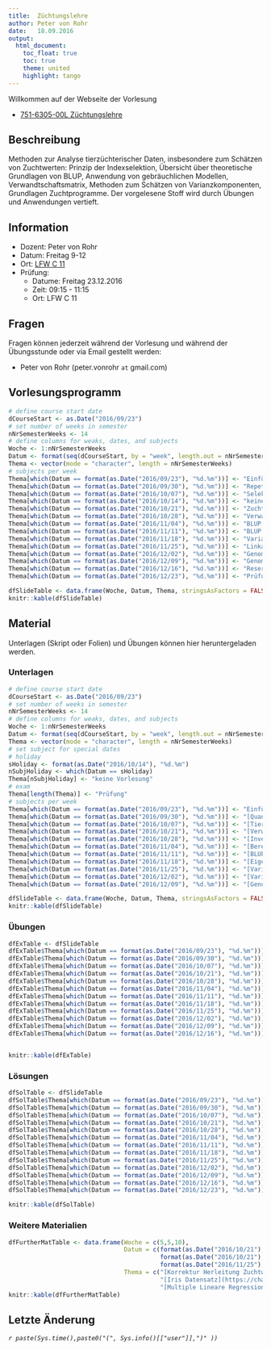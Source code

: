 ```yaml
---
title:  Züchtungslehre
author: Peter von Rohr
date:   18.09.2016
output: 
  html_document:
    toc_float: true
    toc: true
    theme: united
    highlight: tango
---
```


Willkommen auf der Webseite der Vorlesung  

- [751-6305-00L 	Züchtungslehre](http://www.vvz.ethz.ch/Vorlesungsverzeichnis/lerneinheitPre.do?lerneinheitId=109011&semkez=2016W&lang=de)


## Beschreibung
Methoden zur Analyse tierzüchterischer Daten, insbesondere zum Schätzen von Zuchtwerten: Prinzip der Indexselektion, Übersicht über theoretische Grundlagen von BLUP, Anwendung von gebräuchlichen Modellen, Verwandtschaftsmatrix, Methoden zum Schätzen von Varianzkomponenten, Grundlagen Zuchtprogramme. Der vorgelesene Stoff wird durch Übungen und Anwendungen vertieft.


## Information
- Dozent: Peter von Rohr
- Datum: Freitag 9-12
- Ort: [LFW C 11](http://www.mapsearch.ethz.ch/map/map.do?gebaeudeMap=LFW&lang=en)
- Prüfung: 
    + Datume: Freitag 23.12.2016
    + Zeit: 09:15 - 11:15
    + Ort: LFW C 11

## Fragen
Fragen können jederzeit während der Vorlesung und während der Übungsstunde oder via Email gestellt werden: 

- Peter von Rohr (peter.vonrohr `at` gmail.com)

## Vorlesungsprogramm
```r
# define course start date
dCourseStart <- as.Date("2016/09/23")
# set number of weeks in semester
nNrSemesterWeeks <- 14
# define columns for weaks, dates, and subjects
Woche <- 1:nNrSemesterWeeks
Datum <- format(seq(dCourseStart, by = "week", length.out = nNrSemesterWeeks), "%d.%m")
Thema <- vector(mode = "character", length = nNrSemesterWeeks)
# subjects per week
Thema[which(Datum == format(as.Date("2016/09/23"), "%d.%m"))] <- "Einführung, Lineare Algebra, R"
Thema[which(Datum == format(as.Date("2016/09/30"), "%d.%m"))] <- "Repetition Quantitative Genetik"
Thema[which(Datum == format(as.Date("2016/10/07"), "%d.%m"))] <- "Selektionsindex"
Thema[which(Datum == format(as.Date("2016/10/14"), "%d.%m"))] <- "keine Vorlesung"
Thema[which(Datum == format(as.Date("2016/10/21"), "%d.%m"))] <- "Zuchtwertschätzung, Selektionsindex"
Thema[which(Datum == format(as.Date("2016/10/28"), "%d.%m"))] <- "Verwandtschaft und Inzucht"
Thema[which(Datum == format(as.Date("2016/11/04"), "%d.%m"))] <- "BLUP I"
Thema[which(Datum == format(as.Date("2016/11/11"), "%d.%m"))] <- "BLUP II"
Thema[which(Datum == format(as.Date("2016/11/18"), "%d.%m"))] <- "Varianzanalyse, Varianzkomponentenschätzung "
Thema[which(Datum == format(as.Date("2016/11/25"), "%d.%m"))] <- "Linkage disequilibrium"
Thema[which(Datum == format(as.Date("2016/12/02"), "%d.%m"))] <- "Genomische Selektion "
Thema[which(Datum == format(as.Date("2016/12/09"), "%d.%m"))] <- "Genom-weite Assoziationsstudien"
Thema[which(Datum == format(as.Date("2016/12/16"), "%d.%m"))] <- "Reserve, Fragen"
Thema[which(Datum == format(as.Date("2016/12/23"), "%d.%m"))] <- "Prüfung"

dfSlideTable <- data.frame(Woche, Datum, Thema, stringsAsFactors = FALSE)
knitr::kable(dfSlideTable)
```


## Material
Unterlagen (Skript oder Folien) und Übungen können hier heruntergeladen werden. 

### Unterlagen
```r
# define course start date
dCourseStart <- as.Date("2016/09/23")
# set number of weeks in semester
nNrSemesterWeeks <- 14
# define columns for weaks, dates, and subjects
Woche <- 1:nNrSemesterWeeks
Datum <- format(seq(dCourseStart, by = "week", length.out = nNrSemesterWeeks), "%d.%m")
Thema <- vector(mode = "character", length = nNrSemesterWeeks)
# set subject for special dates
# holiday
sHoliday <- format(as.Date("2016/10/14"), "%d.%m")
nSubjHoliday <- which(Datum == sHoliday)
Thema[nSubjHoliday] <- "keine Vorlesung"
# exam
Thema[length(Thema)] <- "Prüfung"
# subjects per week
Thema[which(Datum == format(as.Date("2016/09/23"), "%d.%m"))] <- "Einführung, [Lineare Algebra](https://charlotte-ngs.github.io/LBGHS2016/w1/zl_hs_2016_course_notes_intro_lin_alg.pdf), [Einführung in R](https://charlotte-ngs.github.io/LBGHS2016/w1/zl_hs_2016_course_notes_intro_r.pdf)"
Thema[which(Datum == format(as.Date("2016/09/30"), "%d.%m"))] <- "[Quantitative Genetik](https://charlotte-ngs.github.io/LBGHS2016/w2/zl_hs_2016_w2_course_notes_rep_qg.pdf)"
Thema[which(Datum == format(as.Date("2016/10/07"), "%d.%m"))] <- "[Tierzucht und Selektionsindex](https://charlotte-ngs.github.io/LBGHS2016/w3/zl_hs_2016_w3_course_notes_index.pdf)"
Thema[which(Datum == format(as.Date("2016/10/21"), "%d.%m"))] <- "[Verwandtschaft und Inzucht](https://charlotte-ngs.github.io/LBGHS2016/w5/zl_hs_2016_w5_course_notes_rel_inb.pdf)"
Thema[which(Datum == format(as.Date("2016/10/28"), "%d.%m"))] <- "[Inverse Verwandtschaftsmatrix](https://charlotte-ngs.github.io/LBGHS2016/w6/zl_hs_2016_w6_course_notes_inverse_addrelmat.pdf)"
Thema[which(Datum == format(as.Date("2016/11/04"), "%d.%m"))] <- "[Berechnung der Inzucht](https://charlotte-ngs.github.io/LBGHS2016/w7/zl_hs_2016_w7_cn6_Inbreeding.pdf)"
Thema[which(Datum == format(as.Date("2016/11/11"), "%d.%m"))] <- "[BLUP Zuchtwertschätzung](https://charlotte-ngs.github.io/LBGHS2016/w8/zl_hs_2016_w8_cn7_blup.pdf)"
Thema[which(Datum == format(as.Date("2016/11/18"), "%d.%m"))] <- "[Eigenschaften von BLUP Zuchtwerten](https://charlotte-ngs.github.io/LBGHS2016/w9/zl_hs_2016_w9_cn8_blup_prop.pdf)"
Thema[which(Datum == format(as.Date("2016/11/25"), "%d.%m"))] <- "[Varianzanalyse](https://charlotte-ngs.github.io/LBGHS2016/w10/zl_hs_2016_w10_cn9_varcomp.pdf)"
Thema[which(Datum == format(as.Date("2016/12/02"), "%d.%m"))] <- "[Varianzkomponenten](https://charlotte-ngs.github.io/LBGHS2016/w11/zl_hs_2016_w11_cn10_varcomp2.pdf)"
Thema[which(Datum == format(as.Date("2016/12/09"), "%d.%m"))] <- "[Genomische Selektion](https://charlotte-ngs.github.io/LBGHS2016/w12/zl_hs_2016_w12_cn11_genomsel.pdf)"

dfSlideTable <- data.frame(Woche, Datum, Thema, stringsAsFactors = FALSE)
knitr::kable(dfSlideTable)
```


### Übungen
```r
dfExTable <- dfSlideTable
dfExTable$Thema[which(Datum == format(as.Date("2016/09/23"), "%d.%m"))] <- "keine Übung"
dfExTable$Thema[which(Datum == format(as.Date("2016/09/30"), "%d.%m"))] <- "[Lineare Algebra](https://charlotte-ngs.github.io/LBGHS2016/w2/zl_hs_2016_ex1_w2.pdf)"
dfExTable$Thema[which(Datum == format(as.Date("2016/10/07"), "%d.%m"))] <- "[Gleichungssysteme und Quantitative Genetik](https://charlotte-ngs.github.io/LBGHS2016/w3/zl_hs_2016_w3_ex2.pdf)"
dfExTable$Thema[which(Datum == format(as.Date("2016/10/21"), "%d.%m"))] <- "[Quantitative Genetik](https://charlotte-ngs.github.io/LBGHS2016/w5/zl_hs_2016_w5_ex3.pdf)"
dfExTable$Thema[which(Datum == format(as.Date("2016/10/28"), "%d.%m"))] <- "[Zuchtwertschätzung](https://charlotte-ngs.github.io/LBGHS2016/w6/zl_hs_2016_w6_ex4.pdf)"
dfExTable$Thema[which(Datum == format(as.Date("2016/11/04"), "%d.%m"))] <- "[Verwandtschaftsmatrix](https://charlotte-ngs.github.io/LBGHS2016/w7/zl_hs_2016_w7_ex5.pdf)"
dfExTable$Thema[which(Datum == format(as.Date("2016/11/11"), "%d.%m"))] <- "[Inverse Verwandtschaftsmatrix](https://charlotte-ngs.github.io/LBGHS2016/w8/zl_hs_2016_w8_ex6.pdf)"
dfExTable$Thema[which(Datum == format(as.Date("2016/11/18"), "%d.%m"))] <- "[Inzuchtberechnung](https://charlotte-ngs.github.io/LBGHS2016/w9/zl_hs_2016_w9_ex7.pdf)"
dfExTable$Thema[which(Datum == format(as.Date("2016/11/25"), "%d.%m"))] <- "[Eigenschaften von BLUP Zuchtwerten](https://charlotte-ngs.github.io/LBGHS2016/w10/zl_hs_2016_w10_ex8.pdf)"
dfExTable$Thema[which(Datum == format(as.Date("2016/12/02"), "%d.%m"))] <- "[Vergleich von  geschätzten Zuchtwerten](https://charlotte-ngs.github.io/LBGHS2016/w11/zl_hs_2016_w11_ex9.pdf)"
dfExTable$Thema[which(Datum == format(as.Date("2016/12/09"), "%d.%m"))] <- "[Zerlegung von phänotypischen Leistungen](https://charlotte-ngs.github.io/LBGHS2016/w12/zl_hs_2016_w12_ex10.pdf)"
dfExTable$Thema[which(Datum == format(as.Date("2016/12/16"), "%d.%m"))] <- "[Probeprüfung](https://charlotte-ngs.github.io/LBGHS2016/w13/zl_hs_2016_w13_ex11.pdf)"


knitr::kable(dfExTable)
```


### Lösungen
```r
dfSolTable <- dfSlideTable
dfSolTable$Thema[which(Datum == format(as.Date("2016/09/23"), "%d.%m"))] <- ""
dfSolTable$Thema[which(Datum == format(as.Date("2016/09/30"), "%d.%m"))] <- ""
dfSolTable$Thema[which(Datum == format(as.Date("2016/10/07"), "%d.%m"))] <- "[Lineare Algebra](https://charlotte-ngs.github.io/LBGHS2016/w2/zl_hs_2016_sol1_w2.pdf)"
dfSolTable$Thema[which(Datum == format(as.Date("2016/10/21"), "%d.%m"))] <- "[Gleichungssysteme und Quantitative Genetik](https://charlotte-ngs.github.io/LBGHS2016/w3/zl_hs_2016_w3_sol2.pdf)"
dfSolTable$Thema[which(Datum == format(as.Date("2016/10/28"), "%d.%m"))] <- "[Quantitative Genetik](https://charlotte-ngs.github.io/LBGHS2016/w5/zl_hs_2016_w5_sol3.pdf)"
dfSolTable$Thema[which(Datum == format(as.Date("2016/11/04"), "%d.%m"))] <- "[Zuchtwertschätzung](https://charlotte-ngs.github.io/LBGHS2016/w6/zl_hs_2016_w6_sol4.pdf)"
dfSolTable$Thema[which(Datum == format(as.Date("2016/11/11"), "%d.%m"))] <- "[Verwandtschaftsmatrix](https://charlotte-ngs.github.io/LBGHS2016/w7/zl_hs_2016_w7_sol5.pdf)"
dfSolTable$Thema[which(Datum == format(as.Date("2016/11/18"), "%d.%m"))] <- "[Inverse Verwandtschaftsmatrix](https://charlotte-ngs.github.io/LBGHS2016/w8/zl_hs_2016_w8_sol6.pdf)"
dfSolTable$Thema[which(Datum == format(as.Date("2016/11/25"), "%d.%m"))] <- "[Inzuchtberechnung](https://charlotte-ngs.github.io/LBGHS2016/w9/zl_hs_2016_w9_sol7.pdf)"
dfSolTable$Thema[which(Datum == format(as.Date("2016/12/02"), "%d.%m"))] <- "[Eigenschaften von BLUP Zuchtwerten](https://charlotte-ngs.github.io/LBGHS2016/w10/zl_hs_2016_w10_sol8.pdf)"
dfSolTable$Thema[which(Datum == format(as.Date("2016/12/09"), "%d.%m"))] <- "[Vergleich von  geschätzten Zuchtwerten](https://charlotte-ngs.github.io/LBGHS2016/w11/zl_hs_2016_w11_sol9.pdf)"
dfSolTable$Thema[which(Datum == format(as.Date("2016/12/16"), "%d.%m"))] <- "[Zerlegung von phänotypischen Leistungen](https://charlotte-ngs.github.io/LBGHS2016/w12/zl_hs_2016_w12_sol10.pdf)"
dfSolTable$Thema[which(Datum == format(as.Date("2016/12/23"), "%d.%m"))] <- "[Probeprüfung](https://charlotte-ngs.github.io/LBGHS2016/w13/zl_hs_2016_w13_sol11.pdf)"

knitr::kable(dfSolTable)
```

### Weitere Materialien
```r
dfFurtherMatTable <- data.frame(Woche = c(5,5,10), 
                                Datum = c(format(as.Date("2016/10/21"), "%d.%m"),
                                          format(as.Date("2016/10/21"), "%d.%m"),
                                          format(as.Date("2016/11/25"), "%d.%m")),
                                Thema = c("[Korrektur Herleitung Zuchtwert](https://charlotte-ngs.github.io/LBGHS2016/w2/zl_hs_2016_w2_course_notes_korrektur_zw12.pdf)",
                                          "[Iris Datensatz](https://charlotte-ngs.github.io/LBGHS2016/w5/iris.csv)",
                                          "[Multiple Lineare Regression](https://charlotte-ngs.github.io/LBGHS2016/w10/mlrdata.csv)"))
knitr::kable(dfFurtherMatTable)
```


## Letzte Änderung
_`r paste(Sys.time(),paste0("(", Sys.info()[["user"]],")" ))`_


